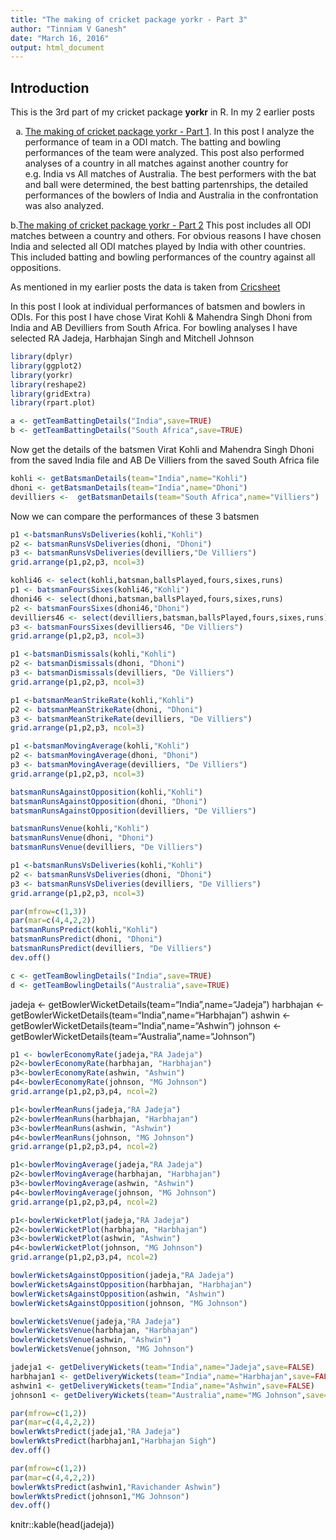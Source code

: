 ```yaml
---
title: "The making of cricket package yorkr - Part 3"
author: "Tinniam V Ganesh"
date: "March 16, 2016"
output: html_document
---
```


## Introduction
This is the 3rd part of my cricket package **yorkr** in R. In my 2 earlier posts  

a. [The making of cricket package yorkr - Part 1](https://gigadom.wordpress.com/2016/03/05/the-making-of-cricket-package-yorkr-part-1-2/). In this post I analyze the performance of team in a ODI match. The batting and bowling performances of the team were analyzed. This post also performed analyses of a country in all matches against another country for e.g. India vs All matches of Australia. The best performers with the bat and ball were determined, the best batting partenrships, the detailed performances of the bowlers of India and Australia in the confrontation was also analyzed.

b.[The making of cricket package yorkr - Part 2](https://gigadom.wordpress.com/2016/03/09/the-making-of-cricket-package-yorkr-part-2/)
This post includes all ODI matches between a country and others. For obvious reasons I have chosen India and selected all ODI matches played by India with other countries. This included batting and bowling performances of the country against all oppositions.

As mentioned in my earlier posts the data is taken from [Cricsheet](http://cricsheet.org/)

In this post I look at individual performances of batsmen and bowlers in ODIs. For this post I have chose Virat Kohli & Mahendra Singh Dhoni from India and AB Devilliers from South Africa. For bowling analyses I have selected RA Jadeja, Harbhajan Singh and Mitchell Johnson

```r
library(dplyr)
library(ggplot2)
library(yorkr)
library(reshape2)
library(gridExtra)
library(rpart.plot)
```



```r
a <- getTeamBattingDetails("India",save=TRUE)
b <- getTeamBattingDetails("South Africa",save=TRUE)

```

Now get the details of the batsmen Virat Kohli and Mahendra Singh Dhoni from the saved India file and AB De Villiers from the saved South Africa file
```r
kohli <- getBatsmanDetails(team="India",name="Kohli")
dhoni <- getBatsmanDetails(team="India",name="Dhoni")
devilliers <-  getBatsmanDetails(team="South Africa",name="Villiers")

```

Now we can compare the performances of these 3 batsmen
```r

p1 <-batsmanRunsVsDeliveries(kohli,"Kohli")
p2 <- batsmanRunsVsDeliveries(dhoni, "Dhoni")
p3 <- batsmanRunsVsDeliveries(devilliers,"De Villiers")
grid.arrange(p1,p2,p3, ncol=3)

```

```r
kohli46 <- select(kohli,batsman,ballsPlayed,fours,sixes,runs)
p1 <- batsmanFoursSixes(kohli46,"Kohli")
dhoni46 <- select(dhoni,batsman,ballsPlayed,fours,sixes,runs)
p2 <- batsmanFoursSixes(dhoni46,"Dhoni")
devilliers46 <- select(devilliers,batsman,ballsPlayed,fours,sixes,runs)
p3 <- batsmanFoursSixes(devilliers46, "De Villiers")
grid.arrange(p1,p2,p3, ncol=3)

```

```r

p1 <-batsmanDismissals(kohli,"Kohli")
p2 <- batsmanDismissals(dhoni, "Dhoni")
p3 <- batsmanDismissals(devilliers, "De Villiers")
grid.arrange(p1,p2,p3, ncol=3)

```

```r

p1 <-batsmanMeanStrikeRate(kohli,"Kohli")
p2 <- batsmanMeanStrikeRate(dhoni, "Dhoni")
p3 <- batsmanMeanStrikeRate(devilliers, "De Villiers")
grid.arrange(p1,p2,p3, ncol=3)

```

```r
p1 <-batsmanMovingAverage(kohli,"Kohli")
p2 <- batsmanMovingAverage(dhoni, "Dhoni")
p3 <- batsmanMovingAverage(devilliers, "De Villiers")
grid.arrange(p1,p2,p3, ncol=3)
```

```r
batsmanRunsAgainstOpposition(kohli,"Kohli")
batsmanRunsAgainstOpposition(dhoni, "Dhoni")
batsmanRunsAgainstOpposition(devilliers, "De Villiers")

```

```r
batsmanRunsVenue(kohli,"Kohli")
batsmanRunsVenue(dhoni, "Dhoni")
batsmanRunsVenue(devilliers, "De Villiers")

```

```r
p1 <-batsmanRunsVsDeliveries(kohli,"Kohli")
p2 <- batsmanRunsVsDeliveries(dhoni, "Dhoni")
p3 <- batsmanRunsVsDeliveries(devilliers, "De Villiers")
grid.arrange(p1,p2,p3, ncol=3)
```

```r
par(mfrow=c(1,3))
par(mar=c(4,4,2,2))
batsmanRunsPredict(kohli,"Kohli")
batsmanRunsPredict(dhoni, "Dhoni")
batsmanRunsPredict(devilliers, "De Villiers")
dev.off()
```

```r
c <- getTeamBowlingDetails("India",save=TRUE)
d <- getTeamBowlingDetails("Australia",save=TRUE)

```

jadeja <- getBowlerWicketDetails(team="India",name="Jadeja")
harbhajan <- getBowlerWicketDetails(team="India",name="Harbhajan")
ashwin <- getBowlerWicketDetails(team="India",name="Ashwin")
johnson <-  getBowlerWicketDetails(team="Australia",name="Johnson")


```r
p1 <- bowlerEconomyRate(jadeja,"RA Jadeja")
p2<-bowlerEconomyRate(harbhajan, "Harbhajan")
p3<-bowlerEconomyRate(ashwin, "Ashwin")
p4<-bowlerEconomyRate(johnson, "MG Johnson")
grid.arrange(p1,p2,p3,p4, ncol=2)
```

```r
p1<-bowlerMeanRuns(jadeja,"RA Jadeja")
p2<-bowlerMeanRuns(harbhajan, "Harbhajan")
p3<-bowlerMeanRuns(ashwin, "Ashwin")
p4<-bowlerMeanRuns(johnson, "MG Johnson")
grid.arrange(p1,p2,p3,p4, ncol=2)
```

```r
p1<-bowlerMovingAverage(jadeja,"RA Jadeja")
p2<-bowlerMovingAverage(harbhajan, "Harbhajan")
p3<-bowlerMovingAverage(ashwin, "Ashwin")
p4<-bowlerMovingAverage(johnson, "MG Johnson")
grid.arrange(p1,p2,p3,p4, ncol=2)
```

```r
p1<-bowlerWicketPlot(jadeja,"RA Jadeja")
p2<-bowlerWicketPlot(harbhajan, "Harbhajan")
p3<-bowlerWicketPlot(ashwin, "Ashwin")
p4<-bowlerWicketPlot(johnson, "MG Johnson")
grid.arrange(p1,p2,p3,p4, ncol=2)
```

```r
bowlerWicketsAgainstOpposition(jadeja,"RA Jadeja")
bowlerWicketsAgainstOpposition(harbhajan, "Harbhajan")
bowlerWicketsAgainstOpposition(ashwin, "Ashwin")
bowlerWicketsAgainstOpposition(johnson, "MG Johnson")

```

```r
bowlerWicketsVenue(jadeja,"RA Jadeja")
bowlerWicketsVenue(harbhajan, "Harbhajan")
bowlerWicketsVenue(ashwin, "Ashwin")
bowlerWicketsVenue(johnson, "MG Johnson")

```

```r
jadeja1 <- getDeliveryWickets(team="India",name="Jadeja",save=FALSE)
harbhajan1 <- getDeliveryWickets(team="India",name="Harbhajan",save=FALSE)
ashwin1 <- getDeliveryWickets(team="India",name="Ashwin",save=FALSE)
johnson1 <- getDeliveryWickets(team="Australia",name="MG Johnson",save=FALSE)
```

```r
par(mfrow=c(1,2))
par(mar=c(4,4,2,2))
bowlerWktsPredict(jadeja1,"RA Jadeja")
bowlerWktsPredict(harbhajan1,"Harbhajan Sigh")
dev.off()
```

```r
par(mfrow=c(1,2))
par(mar=c(4,4,2,2))
bowlerWktsPredict(ashwin1,"Ravichander Ashwin")
bowlerWktsPredict(johnson1,"MG Johnson")
dev.off()
```

knitr::kable(head(jadeja))
